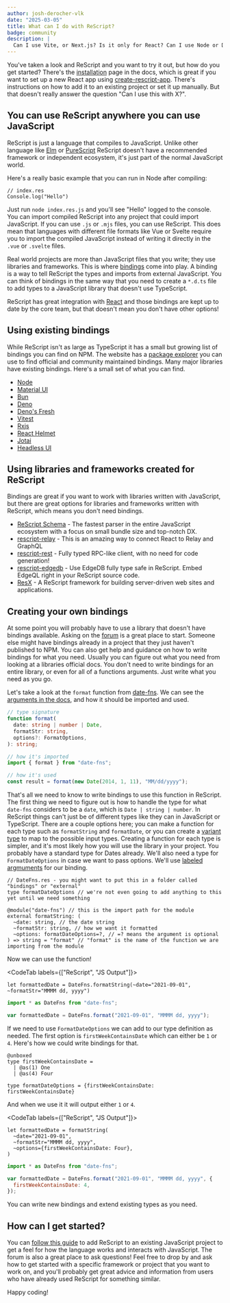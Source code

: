 ```yaml
---
author: josh-derocher-vlk
date: "2025-03-05"
title: What can I do with ReScript?
badge: community
description: |
  Can I use Vite, or Next.js? Is it only for React? Can I use Node or Deno?
---
```


You've taken a look and ReScript and you want to try it out, but how do you get started? There's the [installation](/docs/manual/latest/installation) page in the docs,
which is great if you want to set up a new React app using [create-rescript-app](https://github.com/rescript-lang/create-rescript-app). There's instructions on how to add it to an existing project or set it up manually.
But that doesn't really answer the question "Can I use this with X?".

## You can use ReScript anywhere you can use JavaScript

ReScript is just a language that compiles to JavaScript. Unlike other language like [Elm](https://elm-lang.org/) or [PureScript](https://www.purescript.org/) ReScript doesn't have a recommended framework or independent ecosystem, it's just part of the normal JavaScript world.

Here's a really basic example that you can run in Node after compiling:

```res
// index.res
Console.log("Hello")
```

Just run `node index.res.js` and you'll see "Hello" logged to the console. You can import compiled ReScript into any project that could import JavaScript.
If you can use `.js` or `.mjs` files, you can use ReScript. This does mean that languages with different file formats like Vue or Svelte require you to import the compiled JavaScript instead of writing it directly in the `.vue` or `.svelte` files.

Real world projects are more than JavaScript files that you write; they use libraries and frameworks. This is where [bindings](/docs/manual/latest/external) come into play.
A binding is a way to tell ReScript the types and imports from external JavaScript. You can think of bindings in the same way that you need to create a `*.d.ts` file to add types to a JavaScript library that doesn't use TypeScript.

ReScript has great integration with [React](/docs/react/latest/introduction) and those bindings are kept up to date by the core team, but that doesn't mean you don't have other options!

## Using existing bindings

While ReScript isn't as large as TypeScript it has a small but growing list of bindings you can find on NPM. The website has a [package explorer](/packages) you can use to find official and community maintained bindings.
Many major libraries have existing bindings. Here's a small set of what you can find.

- [Node](https://github.com/TheSpyder/rescript-nodejs)
- [Material UI](https://github.com/cca-io/rescript-mui)
- [Bun](https://github.com/zth/rescript-bun)
- [Deno](https://github.com/tsirysndr/rescript-deno)
- [Deno's Fresh](https://github.com/jderochervlk/rescript-fresh)
- [Vitest](https://github.com/cometkim/rescript-vitest)
- [Rxjs](https://github.com/noble-ai/rescript-rxjs)
- [React Helmet](https://github.com/MoOx/rescript-react-helmet)
- [Jotai](https://github.com/Fattafatta/rescript-jotai)
- [Headless UI](https://github.com/cbowling/rescript-headlessui)

## Using libraries and frameworks created for ReScript

Bindings are great if you want to work with libraries written with JavaScript, but there are great options for libraries and frameworks written with ReScript, which means you don't need bindings.

- [ReScript Schema](https://github.com/DZakh/rescript-schema) - The fastest parser in the entire JavaScript ecosystem with a focus on small bundle size and top-notch DX.
- [rescript-relay](https://github.com/zth/rescript-relay) - This is an amazing way to connect React to Relay and GraphQL
- [rescript-rest](https://github.com/DZakh/rescript-rest) - Fully typed RPC-like client, with no need for code generation!
- [rescript-edgedb](https://github.com/zth/rescript-edgedb) - Use EdgeDB fully type safe in ReScript. Embed EdgeQL right in your ReScript source code.
- [ResX](https://github.com/zth/res-x) - A ReScript framework for building server-driven web sites and applications.

## Creating your own bindings

At some point you will probably have to use a library that doesn't have bindings available. Asking on the [forum](https://forum.rescript-lang.org/) is a great place to start. Someone else might have bindings already in a project that they just haven't published to NPM.
You can also get help and guidance on how to write bindings for what you need. Usually you can figure out what you need from looking at a libraries official docs.
You don't need to write bindings for an entire library, or even for all of a functions arguments. Just write what you need as you go.

Let's take a look at the `format` function from [date-fns](https://date-fns.org/). We can see the [arguments in the docs](https://date-fns.org/v4.1.0/docs/format#arguments), and how it should be imported and used.

```ts
// type signature
function format(
  date: string | number | Date,
  formatStr: string,
  options?: FormatOptions,
): string;

// how it's imported
import { format } from "date-fns";

// how it's used
const result = format(new Date(2014, 1, 11), "MM/dd/yyyy");
```

That's all we need to know to write bindings to use this function in ReScript.
The first thing we need to figure out is how to handle the type for what `date-fns` considers to be a `date`, which is `Date | string | number`. In ReScript things can't just be of different types like they can in JavaScript or TypeScript. There are a couple options here; you can make a function for each type such as `formatString` and `formatDate`, or you can create a [variant type](/docs/manual/latest/variant) to map to the possible input types.
Creating a function for each type is simpler, and it's most likely how you will use the library in your project. You probably have a standard type for Dates already. We'll also need a type for `FormatDateOptions` in case we want to pass options. We'll use [labeled argmuments](/docs/manual/latest/function#labeled-arguments) for our binding.

```res
// DateFns.res - you might want to put this in a folder called "bindings" or "external"
type formatDateOptions // we're not even going to add anything to this yet until we need something

@module("date-fns") // this is the import path for the module
external formatString: (
  ~date: string, // the date string
  ~formatStr: string, // how we want it formatted
  ~options: formatDateOptions=?, // =? means the argument is optional
) => string = "format" // "format" is the name of the function we are importing from the module
```

Now we can use the function!

<CodeTab labels={["ReScript", "JS Output"]}>
```res
let formattedDate = DateFns.formatString(~date="2021-09-01", ~formatStr="MMMM dd, yyyy")
```

```js
import * as DateFns from "date-fns";

var formattedDate = DateFns.format("2021-09-01", "MMMM dd, yyyy");
```

</CodeTab>

If we need to use `FormatDateOptions` we can add to our type definition as needed. The first option is `firstWeekContainsDate` which can either be `1` or `4`.
Here's how we could write bindings for that.

```res
@unboxed
type firstWeekContainsDate =
  | @as(1) One
  | @as(4) Four

type formatDateOptions = {firstWeekContainsDate: firstWeekContainsDate}
```

And when we use it it will output either `1` or `4`.

<CodeTab labels={["ReScript", "JS Output"]}>
```res
let formattedDate = formatString(
  ~date="2021-09-01",
  ~formatStr="MMMM dd, yyyy",
  ~options={firstWeekContainsDate: Four},
)
```

```js
import * as DateFns from "date-fns";

var formattedDate = DateFns.format("2021-09-01", "MMMM dd, yyyy", {
  firstWeekContainsDate: 4,
});
```

</CodeTab>

You can write new bindings and extend existing types as you need.

## How can I get started?

You can [follow this guide](/docs/manual/v11.0.0/converting-from-js) to add ReScript to an existing JavaScript project to get a feel for how the language works and interacts with JavaScript.
The forum is also a great place to ask questions! Feel free to drop by and ask how to get started with a specific framework or project that you want to work on,
and you'll probably get great advice and information from users who have already used ReScript for something similar.

Happy coding!
